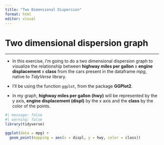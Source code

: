 ```yaml
---
title: "Two Dimensional Dispersion"
format: html
editor: visual
---
```


## 

# Two dimensional dispersion graph

------------------------------------------------------------------------

-   In this exercise, i'm going to do a two dimensional dispersion graph to visualize the relationship between **highway miles per gallon** x **engine displacement** x **class** from the cars present in the dataframe *mpg*, native to *TidyVerse* library.

-   I'll be using the function `ggplot`, from the package **GGPlot2**.

-   In my graph, **highway miles per gallon** **(hwy)** will be represented by the y axis, **engine displacement (displ)** by the x axis and the **class** by the color of the points.

```r
#| message: false
#| warning: false
library(tidyverse)

ggplot(data = mpg) + 
  geom_point(mapping = aes(x = displ, y = hwy, color = class))
```
